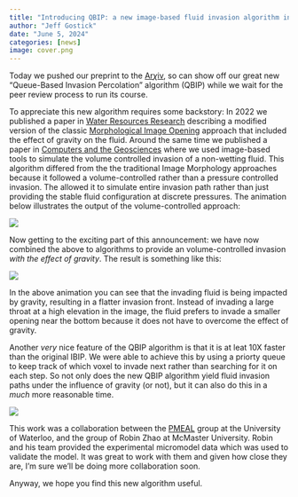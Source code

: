 ```yaml
---
title: "Introducing QBIP: a new image-based fluid invasion algorithm including gravity and built for speed"
author: "Jeff Gostick"
date: "June 5, 2024"
categories: [news]
image: cover.png
---
```


Today we pushed our preprint to the [Ar$\chi$iv](https://arxiv.org/abs/2406.02895), so can show off our great new "Queue-Based Invasion Percolation" algorithm (QBIP) while we wait for the peer review process to run its course. 

To appreciate this new algorithm requires some backstory:  In 2022 we published a paper in [Water Resources Research](https://doi.org/10.1029/2021WR031509) describing a modified version of the classic [Morphological Image Opening](https://doi.org/10.1007/BF00616924) approach that included the effect of gravity on the fluid.  Around the same time we published a paper in [Computers and the Geosciences](https://doi.org/10.1016/j.cageo.2021.104978) where we used image-based tools to simulate the volume controlled invasion of a non-wetting fluid.  This algorithm differed from the the traditional Image Morphology approaches because it followed a volume-controlled rather than a pressure controlled invasion.  The allowed it to simulate entire invasion path rather than just providing the stable fluid configuration at discrete pressures.  The animation below illustrates the output of the volume-controlled approach:

![](image_based_ip.gif)

Now getting to the exciting part of this announcement: we have now combined the above to algorithms to provide an volume-controlled invasion *with the effect of gravity*. The result is something like this:

![](image_based_ip_w_gravity.gif)

In the above animation you can see that the invading fluid is being impacted by gravity, resulting in a flatter invasion front. Instead of invading a large throat at a high elevation in the image, the fluid prefers to invade a smaller opening near the bottom because it does not have to overcome the effect of gravity. 

Another *very* nice feature of the QBIP algorithm is that it is at leat 10X faster than the original IBIP. We were able to achieve this by using a priorty queue to keep track of which voxel to invade next rather than searching for it on each step.  So not only does the new QBIP algorithm yield fluid invasion paths under the influence of gravity (or not), but it can also do this in a *much* more reasonable time.

![](timing.png)

This work was a collaboration between the [PMEAL](https://www.pmeal.com) group at the University of Waterloo, and the group of Robin Zhao at McMaster University.  Robin and his team provided the experimental micromodel data which was used to validate the model.  It was great to work with them and given how close they are, I'm sure we'll be doing more collaboration soon.

Anyway, we hope you find this new algorithm useful.